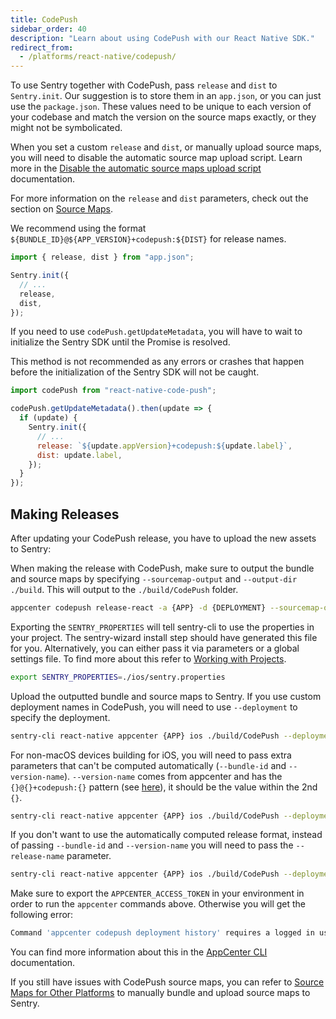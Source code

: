 ```yaml
---
title: CodePush
sidebar_order: 40
description: "Learn about using CodePush with our React Native SDK."
redirect_from:
  - /platforms/react-native/codepush/
---
```


To use Sentry together with CodePush, pass `release` and `dist` to `Sentry.init`. Our suggestion is to store them in an `app.json`, or you can just use the `package.json`. These values need to be unique to each version of your codebase and match the version on the source maps exactly, or they might not be symbolicated.

When you set a custom `release` and `dist`, or manually upload source maps, you will need to disable the automatic source map upload script. Learn more in the [Disable the automatic source maps upload script](/platforms/react-native/sourcemaps/#2-disable-the-automatic-source-maps-upload-script) documentation.

For more information on the `release` and `dist` parameters, check out the section on [Source Maps](/platforms/react-native/sourcemaps/).

We recommend using the format `${BUNDLE_ID}@${APP_VERSION}+codepush:${DIST}` for release names.

```javascript
import { release, dist } from "app.json";

Sentry.init({
  // ...
  release,
  dist,
});
```

If you need to use `codePush.getUpdateMetadata`, you will have to wait to initialize the Sentry SDK until the Promise is resolved.

<Note>

This method is not recommended as any errors or crashes that happen before the initialization of the Sentry SDK will not be caught.

</Note>

```javascript
import codePush from "react-native-code-push";

codePush.getUpdateMetadata().then(update => {
  if (update) {
    Sentry.init({
      // ...
      release: `${update.appVersion}+codepush:${update.label}`,
      dist: update.label,
    });
  }
});
```

## Making Releases

After updating your CodePush release, you have to upload the new assets to Sentry:

When making the release with CodePush, make sure to output the bundle and source maps by specifying `--sourcemap-output` and `--output-dir ./build`. This will output to the `./build/CodePush` folder.

```bash
appcenter codepush release-react -a {APP} -d {DEPLOYMENT} --sourcemap-output --output-dir ./build
```

Exporting the `SENTRY_PROPERTIES` will tell sentry-cli to use the properties in your project. The sentry-wizard install step should have generated this file for you. Alternatively, you can either pass it via parameters or a global settings file. To find more about this refer to [Working with Projects](/product/cli/configuration/#sentry-cli-working-with-projects).

```bash
export SENTRY_PROPERTIES=./ios/sentry.properties
```

Upload the outputted bundle and source maps to Sentry.
If you use custom deployment names in CodePush, you will need to use `--deployment` to specify the deployment.

```bash
sentry-cli react-native appcenter {APP} ios ./build/CodePush --deployment {DEPLOYMENT} --dist {DIST}
```

For non-macOS devices building for iOS, you will need to pass extra parameters that can't be computed automatically (`--bundle-id` and `--version-name`).
`--version-name` comes from appcenter and has the `{}@{}+codepush:{}` pattern (see [here](https://github.com/getsentry/sentry-cli/blob/e08e7c31d93a29797edf7d1e5ec42ee0453ecc49/src/utils/appcenter.rs#L191-L194)), it should be the value within the 2nd `{}`.

```bash
sentry-cli react-native appcenter {APP} ios ./build/CodePush --deployment {DEPLOYMENT} --dist {DIST} --bundle-id {BUNDLE_ID} --version-name {VERSION_NAME}
```

If you don't want to use the automatically computed release format, instead of passing `--bundle-id` and `--version-name` you will need to pass the `--release-name` parameter.

```bash
sentry-cli react-native appcenter {APP} ios ./build/CodePush --deployment {DEPLOYMENT} --dist {DIST} --release-name {RELEASE_NAME}
```

<Alert level="info">

Make sure to export the `APPCENTER_ACCESS_TOKEN` in your environment in order to run the `appcenter` commands above. Otherwise you will get the following error:

```bash
Command 'appcenter codepush deployment history' requires a logged in user. Use the 'appcenter login' command to log in.
```

You can find more information about this in the [AppCenter CLI](https://docs.microsoft.com/en-us/appcenter/cli/#logging-in) documentation.

</Alert>

If you still have issues with CodePush source maps, you can refer to [Source Maps for Other Platforms](/platforms/react-native/sourcemaps/) to manually bundle and upload source maps to Sentry.
